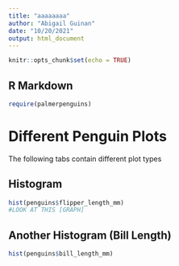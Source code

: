 ```yaml
---
title: "aaaaaaaa"
author: "Abigail Guinan"
date: "10/20/2021"
output: html_document
---
```


```r
knitr::opts_chunk$set(echo = TRUE)
```

## R Markdown

```r
require(palmerpenguins)
```

# Different Penguin Plots {.tabset .tabset-pills}

The following tabs contain different plot types

## Histogram

```r
hist(penguins$flipper_length_mm)
#LOOK AT THIS [GRAPH]
```

## Another Histogram (Bill Length)

``` r
hist(penguins$bill_length_mm)
```
